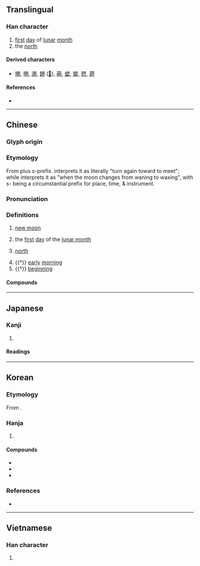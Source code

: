 {{character info}}
==Translingual==

===Han character===
{{Han char|rn=74|rad=月|as=06|sn=10|four=87420|canj=TUB|ids=⿰屰月}}

# [[first]] [[day]] of [[lunar]] [[month]]
# the [[north]]

====Derived characters====
* [[搠]], [[嗍]], [[溯]], [[鎙]] ([[𫔈]]), [[蒴]], [[塑]], [[槊]], [[愬]], [[遡]]

====References====
* {{Han ref|kx=0505.160|dkj=14359|dj=0884.080|hdz=32072.020|uh=6714|ud=26388|bh=AED2|bd=44754}}

----

==Chinese==
{{zh-forms}}

===Glyph origin===
{{Han etym}}
{{Han compound|屰|月|ls=psc|c1=p|c2=s|t2=moon}}

===Etymology===
From {{och-l|逆||to meet, to go against, reverse}} plus s-prefix. {{zh-ref|Schuessler (2007)}} interprets it as literally "turn again toward to meet"; while {{zh-ref|Baxter & Sagart (2014)}} interprets it as "when the moon changes from waning to waxing", with s- being a circumstantial prefix for place, time, & instrument.

===Pronunciation===
{{zh-pron
|m=shuò
|m-s=
|c=sok3
|c-t=
|g=
|h=pfs=
|j=
|mb=
|md=
|mn=sok
|mn-t=
|w=
|x=
|mc=y
|oc=y
|cat=n
}}

===Definitions===
{{zh-hanzi}}

# [[new moon]]
#: {{zh-x|朔月|new moon}}
# the [[first]] [[day]] of the [[lunar month]]
#: {{zh-x|朔日|the first day of the lunar month}}
#: {{zh-x|朔望|the first and 15th day of every lunar month}}
# {{lb|zh|literary}} [[north]]
#: {{zh-x|朔方|north}}
# {{†}} [[early]] [[morning]]
# {{†}} [[beginning]]

====Compounds====
{{zh-der|奉其正朔|告朔餼羊|告朔|合朔|河朔|撲朔|朔氣|朔黨|正朔|晦朔|朔漠|朔月|朔方|撲朔迷離|旬朔|朔政|月朔|朔風|朔雲|朔雪|望朔|朔望月|朔日|朔望|朔吹|陽朔|迷離撲朔|朔州}}

----

==Japanese==

===Kanji===
{{ja-kanji|grade=|rs=月06}}

# {{rfdef|ja|sort=月06}}

====Readings====
{{ja-readings
|goon=さく
|kanon=さく
|kun=ついたち-
}}

----

==Korean==

===Etymology===
From {{der|ko|ltc|-}} {{ltc-l|朔|id=1}}. {{hanja-hunmong|삭〮|sak|天文#상02A}}

===Hanja===
{{ko-hanja-search}}
{{ko-hanja|초하루|삭}}

# {{hanja form of|삭|the [[first]] [[day]] of the [[lunar month]]}}

====Compounds====
{{der-top3|Compounds}}
* {{ko-l|삭망|朔望}}
* {{ko-l|삭고|朔鼓}}
* {{ko-l|삭료|朔料}}
{{der-bottom}}

===References===
* {{R:hanjadoc|4776}}

----

==Vietnamese==

===Han character===
{{vi-readings|reading=sóc, xóc, xộc|rs=月06}}

# {{rfdef|vi|sort=月06}}